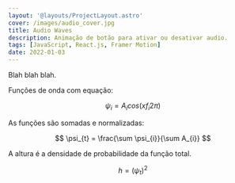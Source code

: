 ```yaml
---
layout: '@layouts/ProjectLayout.astro'
cover: /images/audio_cover.jpg
title: Audio Waves
description: Animação de botão para ativar ou desativar audio.
tags: [JavaScript, React.js, Framer Motion]
date: 2022-01-03
---
```


Blah blah blah.


<div class="flex justify-center">
	<AudioWaves client:only="react" />
</div>

Funções de onda com equação:

$$ \psi_{i} = A_{i} cos(x f_{i} 2\pi) $$

As funções são somadas e normalizadas:

$$ \psi_{t} = \frac{\sum \psi_{i}}{\sum A_{i}} $$

A altura é a densidade de probabilidade da função total.

$$ h = (\psi_{t})^{2} $$
